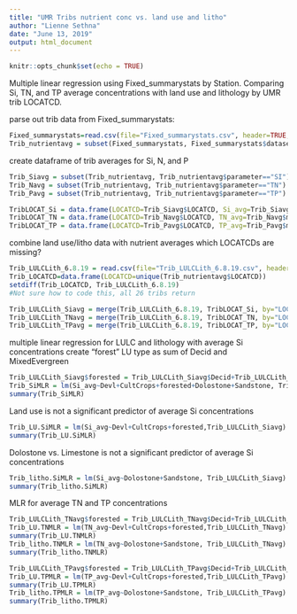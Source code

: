 ```yaml
---
title: "UMR Tribs nutrient conc vs. land use and litho"
author: "Lienne Sethna"
date: "June 13, 2019"
output: html_document
---
```


```r
knitr::opts_chunk$set(echo = TRUE)
```

Multiple linear regression using Fixed_summarystats by Station. Comparing Si, TN, and TP average concentrations with land use and lithology by UMR trib LOCATCD.

parse out trib data from Fixed_summarystats:
```r
Fixed_summarystats=read.csv(file="Fixed_summarystats.csv", header=TRUE, sep=",")
Trib_nutrientavg = subset(Fixed_summarystats, Fixed_summarystats$dataset=="trib")
```

create dataframe of trib averages for Si, N, and P
```r
Trib_Siavg = subset(Trib_nutrientavg, Trib_nutrientavg$parameter=="SI")
Trib_Navg = subset(Trib_nutrientavg, Trib_nutrientavg$parameter=="TN")
Trib_Pavg = subset(Trib_nutrientavg, Trib_nutrientavg$parameter=="TP")

TribLOCAT_Si = data.frame(LOCATCD=Trib_Siavg$LOCATCD, Si_avg=Trib_Siavg$mean.val)
TribLOCAT_TN = data.frame(LOCATCD=Trib_Navg$LOCATCD, TN_avg=Trib_Navg$mean.val)
TribLOCAT_TP = data.frame(LOCATCD=Trib_Pavg$LOCATCD, TP_avg=Trib_Pavg$mean.val)
```

combine land use/litho data with nutrient averages
which LOCATCDs are missing?
```r
Trib_LULCLith_6.8.19 = read.csv(file="Trib_LULCLith_6.8.19.csv", header=TRUE, sep=",")
Trib_LOCATCD=data.frame(LOCATCD=unique(Trib_nutrientavg$LOCATCD))
setdiff(Trib_LOCATCD, Trib_LULCLith_6.8.19)
#Not sure how to code this, all 26 tribs return
```

```r
Trib_LULCLith_Siavg = merge(Trib_LULCLith_6.8.19, TribLOCAT_Si, by="LOCATCD")
Trib_LULCLith_TNavg = merge(Trib_LULCLith_6.8.19, TribLOCAT_TN, by="LOCATCD")
Trib_LULCLith_TPavg = merge(Trib_LULCLith_6.8.19, TribLOCAT_TP, by="LOCATCD")
```

multiple linear regression for LULC and lithology with average Si concentrations
create "forest" LU type as sum of Decid and MixedEvergreen
```r
Trib_LULCLith_Siavg$forested = Trib_LULCLith_Siavg$Decid+Trib_LULCLith_Siavg$MixedEvergreen
Trib_SiMLR = lm(Si_avg~Devl+CultCrops+forested+Dolostone+Sandstone, Trib_LULCLith_Siavg)
summary(Trib_SiMLR)
```
Land use is not a significant predictor of average Si concentrations
```r
Trib_LU.SiMLR = lm(Si_avg~Devl+CultCrops+forested,Trib_LULCLith_Siavg)
summary(Trib_LU.SiMLR)
```
Dolostone vs. Limestone is not a significant predictor of average Si concentrations
```r
Trib_litho.SiMLR = lm(Si_avg~Dolostone+Sandstone, Trib_LULCLith_Siavg)
summary(Trib_litho.SiMLR)
```

MLR for average TN and TP concentrations
```r
Trib_LULCLith_TNavg$forested = Trib_LULCLith_TNavg$Decid+Trib_LULCLith_TNavg$MixedEvergreen
Trib_LU.TNMLR = lm(TN_avg~Devl+CultCrops+forested,Trib_LULCLith_TNavg)
summary(Trib_LU.TNMLR)
Trib_litho.TNMLR = lm(TN_avg~Dolostone+Sandstone, Trib_LULCLith_TNavg)
summary(Trib_litho.TNMLR)

Trib_LULCLith_TPavg$forested = Trib_LULCLith_TPavg$Decid+Trib_LULCLith_TPavg$MixedEvergreen
Trib_LU.TPMLR = lm(TP_avg~Devl+CultCrops+forested,Trib_LULCLith_TPavg)
summary(Trib_LU.TPMLR)
Trib_litho.TPMLR = lm(TP_avg~Dolostone+Sandstone, Trib_LULCLith_TPavg)
summary(Trib_litho.TPMLR)
```